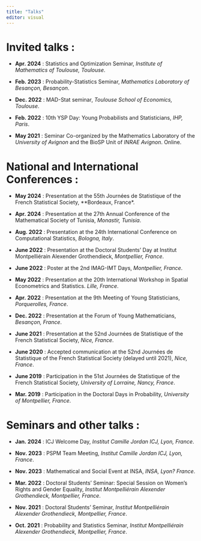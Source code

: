```yaml
---
title: "Talks"
editor: visual
---
```


# Invited talks :

-   **Apr. 2024** : Statistics and Optimization Seminar, *Institute of Mathematics of Toulouse, Toulouse*.

-   **Feb. 2023** : Probability-Statistics Seminar, *Mathematics Laboratory of Besançon, Besançon*.

-   **Dec. 2022** : MAD-Stat seminar, *Toulouse School of Economics, Toulouse*.

-   **Feb. 2022** : 10th YSP Day: Young Probabilists and Statisticians, *IHP, Paris*.

-   **May 2021** : Seminar Co-organized by the Mathematics Laboratory of the *University of Avignon* and the BioSP Unit of *INRAE Avignon*. Online.


# National and International Conferences : 

- **May 2024** : Presentation at the 55th Journées de Statistique of the French Statistical Society, **Bordeaux, France*.

- **Apr. 2024** : Presentation at the 27th Annual Conference of the Mathematical Society of Tunisia, *Monastir, Tunisia*.

- **Aug. 2022** : Presentation at the 24th International Conference on Computational Statistics, *Bologna, Italy*.

- **June 2022** : Presentation at the Doctoral Students' Day at Institut Montpelliérain Alexender Grothendieck, *Montpellier, France*.

- **June 2022** : Poster at the 2nd IMAG-IMT Days, *Montpellier, France*.

- **May 2022** : Presentation at the 20th International Workshop in Spatial Econometrics and Statistics. *Lille, France*.

- **Apr. 2022** : Presentation at the 9th Meeting of Young Statisticians, *Porquerolles, France*.

- **Dec. 2022** : Presentation at the Forum of Young Mathematicians, *Besançon, France*.

- **June 2021** : Presentation at the 52nd Journées de Statistique of the French Statistical Society, *Nice, France*. 

- **June 2020** : Accepted communication at the 52nd Journées de Statistique of the French Statistical Society (delayed until 2021), *Nice, France*.

- **June 2019** : Participation in the 51st Journées de Statistique of the French Statistical Society, *University of Lorraine, Nancy, France*.

- **Mar. 2019** : Participation in the Doctoral Days in Probability, *University of Montpellier, France*.

# Seminars and other talks : 

- **Jan. 2024** : ICJ Welcome Day, *Institut Camille Jordan ICJ, Lyon, France*. 

- **Nov. 2023** : PSPM Team Meeting, *Institut Camille Jordan ICJ, Lyon, France*.

- **Nov. 2023** : Mathematical and Social Event at INSA, *INSA, Lyon? France*.

- **Mar. 2022** : Doctoral Students' Seminar: Special Session on Women's Rights and Gender Equality, *Institut Montpelliérain Alexender Grothendieck, Montpellier, France*.

- **Nov. 2021** : Doctoral Students' Seminar, *Institut Montpelliérain Alexender Grothendieck, Montpellier, France*.

- **Oct. 2021** : Probability and Statistics Seminar, *Institut Montpelliérain Alexender Grothendieck, Montpellier, France*.


